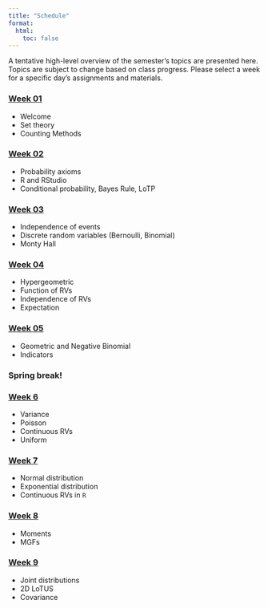 ```yaml
---
title: "Schedule"
format: 
  html: 
    toc: false
---
```


A tentative high-level overview of the semester's topics are presented here. Topics are subject to change based on class progress. Please select a week for a specific day's assignments and materials.

### [Week 01](weeks/week-01.qmd)

-   Welcome
-   Set theory
-   Counting Methods

### [Week 02](weeks/week-02.qmd)

-   Probability axioms
-   R and RStudio
-   Conditional probability, Bayes Rule, LoTP

### [Week 03](weeks/week-03.qmd)

-   Independence of events
-   Discrete random variables (Bernoulli, Binomial)
-   Monty Hall

### [Week 04](weeks/week-04.qmd)

-   Hypergeometric
-   Function of RVs
-   Independence of RVs
-   Expectation

### [Week 05](weeks/week-05.qmd)

-   Geometric and Negative Binomial
-   Indicators

### Spring break!

### [Week 6](weeks/week-06.qmd)

-   Variance
-   Poisson
-   Continuous RVs
-   Uniform

### [Week 7](weeks/week-07.qmd)

-   Normal distribution
-   Exponential distribution
-   Continuous RVs in `R`

### [Week 8](weeks/week-08.qmd)

-   Moments
-   MGFs

### [Week 9](weeks/week-09.qmd)

-   Joint distributions
-   2D LoTUS
-   Covariance
